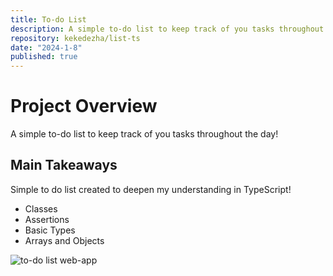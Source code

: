 ```yaml
---
title: To-do List
description: A simple to-do list to keep track of you tasks throughout the day!
repository: kekedezha/list-ts
date: "2024-1-8"
published: true
---
```


# Project Overview

A simple to-do list to keep track of you tasks throughout the day!

## Main Takeaways

Simple to do list created to deepen my understanding in TypeScript!

- Classes
- Assertions
- Basic Types
- Arrays and Objects

![to-do list web-app](/to-do.png)
